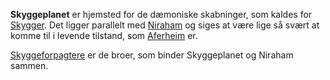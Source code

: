 {{title:Skyggeplanet}}
{{author:Laura Holmegaard}}
{{timestamp:2009-10-28T15:05:49Z}}
{{copyright:Skyggeplanet}}
'''Skyggeplanet''' er hjemsted for de dæmoniske skabninger, som kaldes for [[Skygge|Skygger]]. Det ligger parallelt med [[Niraham]] og siges at være lige så svært at komme til i levende tilstand, som [[Aferheim]] er.

[[Skyggeforpagter|Skyggeforpagtere]] er de broer, som binder Skyggeplanet og Niraham sammen.